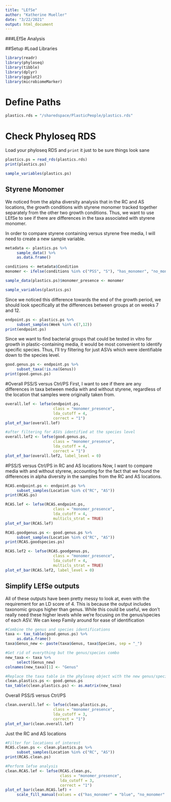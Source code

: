 ```yaml
---
title: "LEfSe"
author: "Katherine Mueller"
date: "3/22/2021"
output: html_document
---
```


###LEfSe Analysis

##Setup
#Load Libraries
```r
library(readr)
library(phyloseq)
library(tibble)
library(dplyr)
library(ggplot2)
library(microbiomeMarker)
```

# Define Paths
```r
plastics.rds = "/sharedspace/PlasticPeople/plastics.rds"
```

# Check Phyloseq RDS
Load your phyloseq RDS and `print` it just to be sure things look sane
```r
plastics.ps = read_rds(plastics.rds)
print(plastics.ps)
```

```r
sample_variables(plastics.ps)
```

## Styrene Monomer
We noticed from the alpha diversity analysis that in the RC and AS locations, the growth conditions with styrene monomer tracked together separately from the other two growth conditions. Thus, we want to use LEfSe to see if there are differences in the taxa associated with styrene monomer.

In order to compare styrene containing versus styrene free media, I will need to create a new sample variable.
```r
metadata <- plastics.ps %>%
     sample_data() %>%
     as.data.frame()

conditions <- metadata$Condition
monomer <- ifelse(conditions %in% c("PSS", "S"), "has_monomer", "no_monomer")

sample_data(plastics.ps)$monomer_presence <- monomer
```

```r
sample_variables(plastics.ps)
```

Since we noticed this difference towards the end of the growth period, we should look specifically at the differences between groups at on weeks 7 and 12.
```r
endpoint.ps <- plastics.ps %>%
     subset_samples(Week %in% c(7,12))
print(endpoint.ps)
```

Since we want to find bacterial groups that could be tested in vitro for growth in plastic-containing media, it would be most convenient to identify specific species. Thus, I'll try filtering for just ASVs which were identifiable down to the species level.
```r
good.genus.ps <- endpoint.ps %>%
     subset_taxa(!is.na(Genus))
print(good.genus.ps)
```

#Overall PSS/S versus Ctrl/PS
First, I want to see if there are any differences in taxa between media with and without styrene, regardless of the location that samples were originally taken from.
```r
overall.lef <- lefse(endpoint.ps,
                     class = "monomer_presence",
                     lda_cutoff = 4,
                     correct = "1")
plot_ef_bar(overall.lef)
```
```r
#after filtering for ASVs identified at the species level
overall.lef2 <- lefse(good.genus.ps,
                     class = "monomer_presence",
                     lda_cutoff = 4,
                     correct = "1")
plot_ef_bar(overall.lef2, label_level = 0)
```


#PSS/S versus Ctrl/PS in RC and AS locations
Now, I want to compare media with and without styrene, accounting for the fact that we found the differences in alpha diversity in the samples from the RC and AS locations.
```r
RCAS.endpoint.ps <- endpoint.ps %>%
     subset_samples(Location %in% c("RC", "AS"))
print(RCAS.ps)
```

```r
RCAS.lef <- lefse(RCAS.endpoint.ps,
                     class = "monomer_presence",
                     lda_cutoff = 4,
                     multicls_strat = TRUE)
plot_ef_bar(RCAS.lef)
```
```r
RCAS.goodgenus.ps <- good.genus.ps %>%
     subset_samples(Location %in% c("RC", "AS"))
print(RCAS.goodspecies.ps)
```

```r
RCAS.lef2 <- lefse(RCAS.goodgenus.ps,
                     class = "monomer_presence",
                     lda_cutoff = 4,
                     multicls_strat = TRUE)
plot_ef_bar(RCAS.lef2, label_level = 0)
```

## Simplify LEfSe outputs
All of these outputs have been pretty messy to look at, even with the requirement for an LD score of 4. This is because the output includes taxonomic groups higher than genus. While this could be useful, we don't really need these higher levels while we're focusing on the genus/species of each ASV. We can keep Family around for ease of identification
```r
#Combine the genus and species identifications
taxa <- tax_table(good.genus.ps) %>%
     as.data.frame()
taxa$Genus_new <- paste(taxa$Genus, taxa$Species, sep = "_")

#Get rid of everything but the genus/species combo
new_taxa <- taxa %>%
     select(Genus_new)
colnames(new_taxa)[1] <- "Genus"

#Replace the taxa table in the phyloseq object with the new genus/species only table
clean.plastics.ps <- good.genus.ps
tax_table(clean.plastics.ps) <- as.matrix(new_taxa)
```

Overall PSS/S versus Ctrl/PS
```r
clean.overall.lef <- lefse(clean.plastics.ps,
                     class = "monomer_presence",
                     lda_cutoff = 3,
                     correct = "1")
plot_ef_bar(clean.overall.lef)
```

Just the RC and AS locations
```r
#Filter for locations of interest
RCAS.clean.ps <- clean.plastics.ps %>%
     subset_samples(Location %in% c("RC", "AS"))
print(RCAS.clean.ps)
```
```r
#Perform lefse analysis
clean.RCAS.lef <- lefse(RCAS.clean.ps,
                        class = "monomer_presence",
                        lda_cutoff = 3,
                        correct = "1")
plot_ef_bar(clean.RCAS.lef) +
     scale_fill_manual(values = c("has_monomer" = "blue", "no_monomer" = "grey"))
```